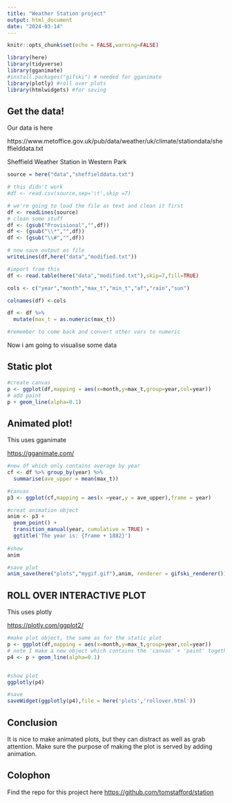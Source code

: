 ```yaml
---
title: "Weather Station project"
output: html_document
date: "2024-03-14"
---
```


```r
knitr::opts_chunk$set(echo = FALSE,warning=FALSE)
```

```r
library(here)
library(tidyverse)
library(gganimate)
#install.packages("gifski") # needed for gganimate
library(plotly) #roll over plots
library(htmlwidgets) #for saving
```


## Get the data!

Our data is here

https://www.metoffice.gov.uk/pub/data/weather/uk/climate/stationdata/sheffielddata.txt

Sheffield Weather Station in Western Park
```r

source = here("data","sheffielddata.txt")

# this didn't work
#df <- read.csv(source,sep='\t',skip =7)

# we're going to load the file as text and clean it first
df <- readLines(source)
# clean some stuff
df <- (gsub("Provisional","",df))
df <- (gsub("\\*","",df))
df <- (gsub("\\#","",df))

# now save output as file
writeLines(df,here("data","modified.txt"))

#import from this
df <- read.table(here("data","modified.txt"),skip=7,fill=TRUE)

```

```r

cols <- c("year","month","max_t","min_t","af","rain","sun")

colnames(df) <-cols

df <- df %>%
  mutate(max_t = as.numeric(max_t))

#remember to come back and convert other vars to numeric

```

Now i am going to visualise some data

## Static plot

```r

#create canvas
p <- ggplot(df,mapping = aes(x=month,y=max_t,group=year,col=year))
# add paint
p + geom_line(alpha=0.1)

```

## Animated plot!

This uses gganimate

<https://gganimate.com/>

```r

#new df which only contains average by year
cf <- df %>% group_by(year) %>%
  summarise(ave_upper = mean(max_t))

#canvas
p3 <- ggplot(cf,mapping = aes(x =year,y = ave_upper),frame = year)

#creat animation object
anim <- p3 + 
  geom_point() +
  transition_manual(year, cumulative = TRUE) +
  ggtitle('The year is: {frame + 1882}')
 
#show
anim 

#save plot
anim_save(here("plots","mygif.gif"),anim, renderer = gifski_renderer())
```

## ROLL OVER INTERACTIVE PLOT


This uses plotly

<https://plotly.com/ggplot2/>

```r

#make plot object, the same as for the static plot
p <- ggplot(df,mapping = aes(x=month,y=max_t,group=year,col=year))
# note I make a new object which contains the 'canvas' + 'paint' together
p4 <- p + geom_line(alpha=0.1)


#show plot
ggplotly(p4)

#save
saveWidget(ggplotly(p4),file = here('plots','rollover.html'))

```

## Conclusion

It is nice to make animated plots, but they can distract as well as grab attention. Make sure the purpose of making the plot is served by adding animation.

## Colophon

Find the repo for this project here <https://github.com/tomstafford/station>

